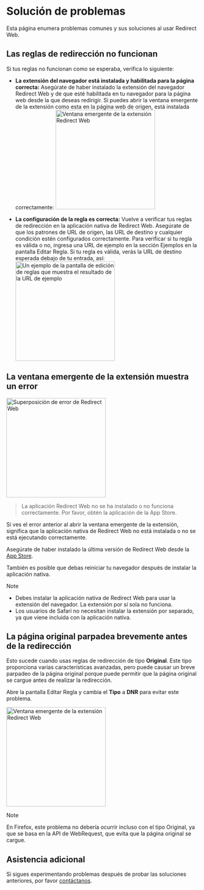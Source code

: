 
# Solución de problemas

Esta página enumera problemas comunes y sus soluciones al usar Redirect Web.

<TOCInline toc={toc} />

## Las reglas de redirección no funcionan

Si tus reglas no funcionan como se esperaba, verifica lo siguiente:

- **La extensión del navegador está instalada y habilitada para la página correcta:** Asegúrate de haber instalado la extensión del navegador Redirect Web y de que esté habilitada en tu navegador para la página web desde la que deseas redirigir. Si puedes abrir la ventana emergente de la extensión como esta en la página web de origen, está instalada correctamente:
    <Image src={ExtensionPopup} alt="Ventana emergente de la extensión Redirect Web" width="260" hasShadow/>

- **La configuración de la regla es correcta:** Vuelve a verificar tus reglas de redirección en la aplicación nativa de Redirect Web. Asegúrate de que los patrones de URL de origen, las URL de destino y cualquier condición estén configurados correctamente. Para verificar si tu regla es válida o no, ingresa una URL de ejemplo en la sección Ejemplos en la pantalla Editar Regla. Si tu regla es válida, verás la URL de destino esperada debajo de tu entrada, así:
    <Image src={RuleEditExampleResult} alt="Un ejemplo de la pantalla de edición de reglas que muestra el resultado de la URL de ejemplo" width="260" hasShadow/>

## La ventana emergente de la extensión muestra un error

<Image src={ErrorOverlay} alt="Superposición de error de Redirect Web" width="260" hasShadow hasRoundedCorners/>

> La aplicación Redirect Web no se ha instalado o no funciona correctamente.
> Por favor, obtén la aplicación de la App Store.

Si ves el error anterior al abrir la ventana emergente de la extensión, significa que la aplicación nativa de Redirect Web no está instalada o no se está ejecutando correctamente.

Asegúrate de haber instalado la última versión de Redirect Web desde la [App Store](https://apps.apple.com/app/id1571283503).

También es posible que debas reiniciar tu navegador después de instalar la aplicación nativa.

> [!NOTE]
> * Debes instalar la aplicación nativa de Redirect Web para usar la extensión del navegador. La extensión por sí sola no funciona.
> * Los usuarios de Safari no necesitan instalar la extensión por separado, ya que viene incluida con la aplicación nativa.

## La página original parpadea brevemente antes de la redirección

Esto sucede cuando usas reglas de redirección de tipo **Original**. Este tipo proporciona varias características avanzadas, pero puede causar un breve parpadeo de la página original porque puede permitir que la página original se cargue antes de realizar la redirección.

Abre la pantalla Editar Regla y cambia el **Tipo** a **DNR** para evitar este problema.

<Image src={EditRuleDnr} alt="Ventana emergente de la extensión Redirect Web" height="260" hasShadow hasRoundedCorners/>

> [!NOTE]
> En Firefox, este problema no debería ocurrir incluso con el tipo Original, ya que se basa en la API de WebRequest, que evita que la página original se cargue.

## Asistencia adicional

Si sigues experimentando problemas después de probar las soluciones anteriores, por favor [contáctanos](./contact-us).